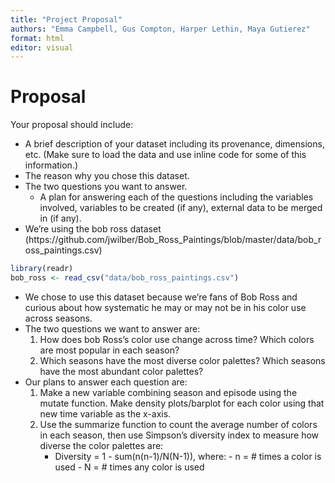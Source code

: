 ```yaml
---
title: "Project Proposal"
authors: "Emma Campbell, Gus Compton, Harper Lethin, Maya Gutierez"
format: html
editor: visual
---
```


# Proposal

Your proposal should include:

-   A brief description of your dataset including its provenance, dimensions, etc. (Make sure to load the data and use inline code for some of this information.)
-   The reason why you chose this dataset.
-   The two questions you want to answer.
    -   A plan for answering each of the questions including the variables involved, variables to be created (if any), external data to be merged in (if any).
-   We're using the bob ross dataset (https://github.com/jwilber/Bob_Ross_Paintings/blob/master/data/bob_ross_paintings.csv)

```r
library(readr)
bob_ross <- read_csv("data/bob_ross_paintings.csv")

```

-   We chose to use this dataset because we're fans of Bob Ross and curious about how systematic he may or may not be in his color use across seasons.
-   The two questions we want to answer are:
    1.  How does bob Ross's color use change across time? Which colors are most popular in each season?
    2.  Which seasons have the most diverse color palettes? Which seasons have the most abundant color palettes?
-   Our plans to answer each question are:
    1.  Make a new variable combining season and episode using the mutate function. Make density plots/barplot for each color using that new time variable as the x-axis.
    2.  Use the summarize function to count the average number of colors in each season, then use Simpson's diversity index to measure how diverse the color palettes are:
        -   Diversity = 1 - sum(n(n-1)/N(N-1)), where: - n = \# times a color is used - N = \# times any color is used
